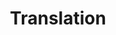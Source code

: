 ---
title: 'Translation'
description: 'Translate text from one language to another'
icon: 'language'
---